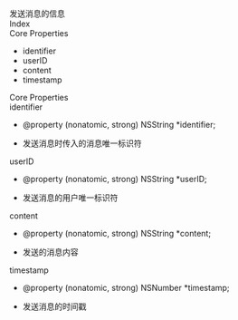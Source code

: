 <link rel="stylesheet" type="text/css" href="https://docs.qnsdk.com/styles/doc-v4-api.css" />
<div class="rtc-doc rtc-doc-page" id="rtc-doc">
<section class="rtc-doc-panel rtc-doc-describe rtc-doc-note">
                发送消息的信息</section>
            <div class="rtc-doc-page-wrap">Index</div>
<section class="rtc-doc-panel">
        <div class="rtc-doc-page-title">Core Properties</div>
        <ul class="rtc-doc-catalogue">
                <li><a onClick='document.location.replace(`${document.location.protocol}//${document.location.host}${document.location.pathname}${document.location.search}#identifier`)'>identifier</a></li>
                <li><a onClick='document.location.replace(`${document.location.protocol}//${document.location.host}${document.location.pathname}${document.location.search}#userID`)'>userID</a></li>
                <li><a onClick='document.location.replace(`${document.location.protocol}//${document.location.host}${document.location.pathname}${document.location.search}#content`)'>content</a></li>
                <li><a onClick='document.location.replace(`${document.location.protocol}//${document.location.host}${document.location.pathname}${document.location.search}#timestamp`)'>timestamp</a></li>
        </ul>
</section>
<div class="rtc-doc-page-wrap">Core Properties</div>
<section class="rtc-doc-panel">
<div class="rtc-doc-page-title rtc-doc-antor" id="identifier">
identifier</div>
<ul class="rtc-doc-page-container">
        <li class="rtc-doc-sign-signature">@property (nonatomic, strong) NSString *identifier;</li>
    </li>
<li class="rtc-doc-page-description">
    <div class="rtc-doc-desc-wrap">
        <p>发送消息时传入的消息唯一标识符</p>
    </div>
</li>
</ul>
</section>
<section class="rtc-doc-panel">
<div class="rtc-doc-page-title rtc-doc-antor" id="userID">
userID</div>
<ul class="rtc-doc-page-container">
        <li class="rtc-doc-sign-signature">@property (nonatomic, strong) NSString *userID;</li>
    </li>
<li class="rtc-doc-page-description">
    <div class="rtc-doc-desc-wrap">
        <p>发送消息的用户唯一标识符</p>
    </div>
</li>
</ul>
</section>
<section class="rtc-doc-panel">
<div class="rtc-doc-page-title rtc-doc-antor" id="content">
content</div>
<ul class="rtc-doc-page-container">
        <li class="rtc-doc-sign-signature">@property (nonatomic, strong) NSString *content;</li>
    </li>
<li class="rtc-doc-page-description">
    <div class="rtc-doc-desc-wrap">
        <p>发送的消息内容</p>
    </div>
</li>
</ul>
</section>
<section class="rtc-doc-panel">
<div class="rtc-doc-page-title rtc-doc-antor" id="timestamp">
timestamp</div>
<ul class="rtc-doc-page-container">
        <li class="rtc-doc-sign-signature">@property (nonatomic, strong) NSNumber *timestamp;</li>
    </li>
<li class="rtc-doc-page-description">
    <div class="rtc-doc-desc-wrap">
        <p>发送消息的时间戳</p>
    </div>
</li>
</ul>
</section>
</div>


